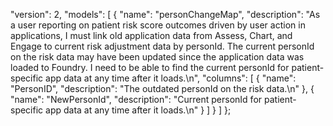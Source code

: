   "version": 2,
  "models": [
    {
      "name": "personChangeMap",
      "description": "As a user reporting on patient risk score outcomes driven by user action in applications, I must link old application data from Assess, Chart, and Engage to current risk adjustment data by personId. The current personId on the risk data may have been updated since the application data was loaded to Foundry. I need to be able to find the current personId for patient-specific app data at any time after it loads.\n",
      "columns": [
        {
          "name": "PersonID",
          "description": "The outdated personId on the risk data.\n"
        },
        {
          "name": "NewPersonId",
          "description": "Current personId for patient-specific app data at any time after it loads.\n"
        }
      ]
    }
  ]
};
